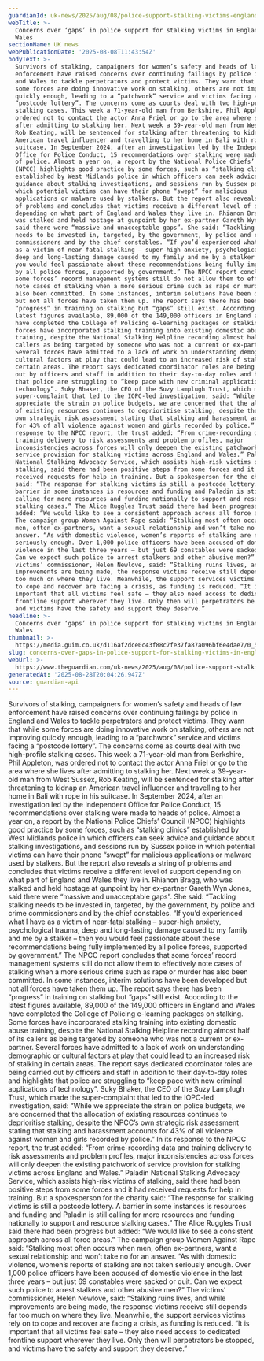 ```yaml
---
guardianId: uk-news/2025/aug/08/police-support-stalking-victims-england-wales-npcc-report
webTitle: >-
  Concerns over ‘gaps’ in police support for stalking victims in England and
  Wales
sectionName: UK news
webPublicationDate: '2025-08-08T11:43:54Z'
bodyText: >-
  Survivors of stalking, campaigners for women’s safety and heads of law
  enforcement have raised concerns over continuing failings by police in England
  and Wales to tackle perpetrators and protect victims. They warn that while
  some forces are doing innovative work on stalking, others are not improving
  quickly enough, leading to a “patchwork” service and victims facing a
  “postcode lottery”. The concerns come as courts deal with two high-profile
  stalking cases. This week a 71-year-old man from Berkshire, Phil Appleton, was
  ordered not to contact the actor Anna Friel or go to the area where she lives
  after admitting to stalking her. Next week a 39-year-old man from West Sussex,
  Rob Keating, will be sentenced for stalking after threatening to kidnap an
  American travel influencer and travelling to her home in Bali with rope in his
  suitcase. In September 2024, after an investigation led by the Independent
  Office for Police Conduct, 15 recommendations over stalking were made to heads
  of police. Almost a year on, a report by the National Police Chiefs’ Council
  (NPCC) highlights good practice by some forces, such as “stalking clinics”
  established by West Midlands police in which officers can seek advice and
  guidance about stalking investigations, and sessions run by Sussex police in
  which potential victims can have their phone “swept” for malicious
  applications or malware used by stalkers. But the report also reveals a string
  of problems and concludes that victims receive a different level of support
  depending on what part of England and Wales they live in. Rhianon Bragg, who
  was stalked and held hostage at gunpoint by her ex-partner Gareth Wyn Jones,
  said there were “massive and unacceptable gaps”. She said: “Tackling stalking
  needs to be invested in, targeted, by the government, by police and crime
  commissioners and by the chief constables. “If you’d experienced what I have
  as a victim of near-fatal stalking – super-high anxiety, psychological trauma,
  deep and long-lasting damage caused to my family and me by a stalker – then
  you would feel passionate about these recommendations being fully implemented
  by all police forces, supported by government.” The NPCC report concludes that
  some forces’ record management systems still do not allow them to effectively
  note cases of stalking when a more serious crime such as rape or murder has
  also been committed. In some instances, interim solutions have been developed
  but not all forces have taken them up. The report says there has been
  “progress” in training on stalking but “gaps” still exist. According to the
  latest figures available, 89,000 of the 149,000 officers in England and Wales
  have completed the College of Policing e-learning packages on stalking. Some
  forces have incorporated stalking training into existing domestic abuse
  training, despite the National Stalking Helpline recording almost half of its
  callers as being targeted by someone who was not a current or ex-partner.
  Several forces have admitted to a lack of work on understanding demographic or
  cultural factors at play that could lead to an increased risk of stalking in
  certain areas. The report says dedicated coordinator roles are being carried
  out by officers and staff in addition to their day-to-day roles and highlights
  that police are struggling to “keep pace with new criminal applications of
  technology”. Suky Bhaker, the CEO of the Suzy Lamplugh Trust, which made the
  super-complaint that led to the IOPC-led investigation, said: “While we
  appreciate the strain on police budgets, we are concerned that the allocation
  of existing resources continues to deprioritise stalking, despite the NPCC’s
  own strategic risk assessment stating that stalking and harassment accounts
  for 43% of all violence against women and girls recorded by police.” In its
  response to the NPCC report, the trust added: “From crime-recording data and
  training delivery to risk assessments and problem profiles, major
  inconsistencies across forces will only deepen the existing patchwork of
  service provision for stalking victims across England and Wales.” Paladin
  National Stalking Advocacy Service, which assists high-risk victims of
  stalking, said there had been positive steps from some forces and it had
  received requests for help in training. But a spokesperson for the charity
  said: “The response for stalking victims is still a postcode lottery. A
  barrier in some instances is resources and funding and Paladin is still
  calling for more resources and funding nationally to support and resource
  stalking cases.” The Alice Ruggles Trust said there had been progress but
  added: “We would like to see a consistent approach across all force areas.”
  The campaign group Women Against Rape said: “Stalking most often occurs when
  men, often ex-partners, want a sexual relationship and won’t take no for an
  answer. “As with domestic violence, women’s reports of stalking are not taken
  seriously enough. Over 1,000 police officers have been accused of domestic
  violence in the last three years – but just 69 constables were sacked or quit.
  Can we expect such police to arrest stalkers and other abusive men?” The
  victims’ commissioner, Helen Newlove, said: “Stalking ruins lives, and while
  improvements are being made, the response victims receive still depends far
  too much on where they live. Meanwhile, the support services victims rely on
  to cope and recover are facing a crisis, as funding is reduced. “It is
  important that all victims feel safe – they also need access to dedicated
  frontline support wherever they live. Only then will perpetrators be stopped,
  and victims have the safety and support they deserve.”
headline: >-
  Concerns over ‘gaps’ in police support for stalking victims in England and
  Wales
thumbnail: >-
  https://media.guim.co.uk/d116af2dce0c43f88c7fe37fa87a096bf6e4dae7/0_58_1953_1562/500.jpg
slug: concerns-over-gaps-in-police-support-for-stalking-victims-in-england-and-wales
webUrl: >-
  https://www.theguardian.com/uk-news/2025/aug/08/police-support-stalking-victims-england-wales-npcc-report
generatedAt: '2025-08-28T20:04:26.947Z'
source: guardian-api
---
```

Survivors of stalking, campaigners for women’s safety and heads of law enforcement have raised concerns over continuing failings by police in England and Wales to tackle perpetrators and protect victims. They warn that while some forces are doing innovative work on stalking, others are not improving quickly enough, leading to a “patchwork” service and victims facing a “postcode lottery”. The concerns come as courts deal with two high-profile stalking cases. This week a 71-year-old man from Berkshire, Phil Appleton, was ordered not to contact the actor Anna Friel or go to the area where she lives after admitting to stalking her. Next week a 39-year-old man from West Sussex, Rob Keating, will be sentenced for stalking after threatening to kidnap an American travel influencer and travelling to her home in Bali with rope in his suitcase. In September 2024, after an investigation led by the Independent Office for Police Conduct, 15 recommendations over stalking were made to heads of police. Almost a year on, a report by the National Police Chiefs’ Council (NPCC) highlights good practice by some forces, such as “stalking clinics” established by West Midlands police in which officers can seek advice and guidance about stalking investigations, and sessions run by Sussex police in which potential victims can have their phone “swept” for malicious applications or malware used by stalkers. But the report also reveals a string of problems and concludes that victims receive a different level of support depending on what part of England and Wales they live in. Rhianon Bragg, who was stalked and held hostage at gunpoint by her ex-partner Gareth Wyn Jones, said there were “massive and unacceptable gaps”. She said: “Tackling stalking needs to be invested in, targeted, by the government, by police and crime commissioners and by the chief constables. “If you’d experienced what I have as a victim of near-fatal stalking – super-high anxiety, psychological trauma, deep and long-lasting damage caused to my family and me by a stalker – then you would feel passionate about these recommendations being fully implemented by all police forces, supported by government.” The NPCC report concludes that some forces’ record management systems still do not allow them to effectively note cases of stalking when a more serious crime such as rape or murder has also been committed. In some instances, interim solutions have been developed but not all forces have taken them up. The report says there has been “progress” in training on stalking but “gaps” still exist. According to the latest figures available, 89,000 of the 149,000 officers in England and Wales have completed the College of Policing e-learning packages on stalking. Some forces have incorporated stalking training into existing domestic abuse training, despite the National Stalking Helpline recording almost half of its callers as being targeted by someone who was not a current or ex-partner. Several forces have admitted to a lack of work on understanding demographic or cultural factors at play that could lead to an increased risk of stalking in certain areas. The report says dedicated coordinator roles are being carried out by officers and staff in addition to their day-to-day roles and highlights that police are struggling to “keep pace with new criminal applications of technology”. Suky Bhaker, the CEO of the Suzy Lamplugh Trust, which made the super-complaint that led to the IOPC-led investigation, said: “While we appreciate the strain on police budgets, we are concerned that the allocation of existing resources continues to deprioritise stalking, despite the NPCC’s own strategic risk assessment stating that stalking and harassment accounts for 43% of all violence against women and girls recorded by police.” In its response to the NPCC report, the trust added: “From crime-recording data and training delivery to risk assessments and problem profiles, major inconsistencies across forces will only deepen the existing patchwork of service provision for stalking victims across England and Wales.” Paladin National Stalking Advocacy Service, which assists high-risk victims of stalking, said there had been positive steps from some forces and it had received requests for help in training. But a spokesperson for the charity said: “The response for stalking victims is still a postcode lottery. A barrier in some instances is resources and funding and Paladin is still calling for more resources and funding nationally to support and resource stalking cases.” The Alice Ruggles Trust said there had been progress but added: “We would like to see a consistent approach across all force areas.” The campaign group Women Against Rape said: “Stalking most often occurs when men, often ex-partners, want a sexual relationship and won’t take no for an answer. “As with domestic violence, women’s reports of stalking are not taken seriously enough. Over 1,000 police officers have been accused of domestic violence in the last three years – but just 69 constables were sacked or quit. Can we expect such police to arrest stalkers and other abusive men?” The victims’ commissioner, Helen Newlove, said: “Stalking ruins lives, and while improvements are being made, the response victims receive still depends far too much on where they live. Meanwhile, the support services victims rely on to cope and recover are facing a crisis, as funding is reduced. “It is important that all victims feel safe – they also need access to dedicated frontline support wherever they live. Only then will perpetrators be stopped, and victims have the safety and support they deserve.”
